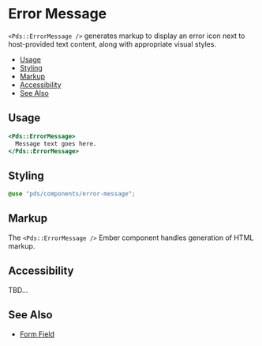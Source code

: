 
# Error Message

`<Pds::ErrorMessage />` generates markup to display an error icon next to
host-provided text content, along with appropriate visual styles.

- [Usage](#usage)
- [Styling](#styling)
- [Markup](#markup)
- [Accessibility](#accessibility)
- [See Also](#see-also)

## Usage
```hbs
<Pds::ErrorMessage>
  Message text goes here.
</Pds::ErrorMessage>
```
<Props of="PdsErrorMessage" />


## Styling
```scss
@use "pds/components/error-message";
```


## Markup
The `<Pds::ErrorMessage />` Ember component handles generation of HTML markup.


## Accessibility
TBD...


## See Also
- [Form Field](?path=/docs/components-form-field--index)
